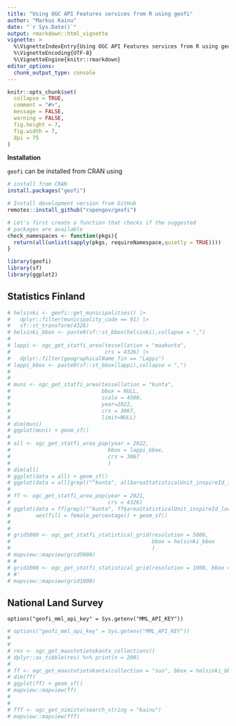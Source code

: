```yaml
---
title: "Using OGC API Features services from R using geofi"
author: "Markus Kainu"
date: "`r Sys.Date()`"
output: rmarkdown::html_vignette
vignette: >
  %\VignetteIndexEntry{Using OGC API Features services from R using geofi}
  %\VignetteEncoding{UTF-8}
  %\VignetteEngine{knitr::rmarkdown}
editor_options: 
  chunk_output_type: console
---
```


```r
knitr::opts_chunk$set(
  collapse = TRUE,
  comment = "#>",
  message = FALSE, 
  warning = FALSE,
  fig.height = 7,  
  fig.width = 7,
  dpi = 75
)
```


**Installation**

`geofi` can be installed from CRAN using

```r
# install from CRAN
install.packages("geofi")

# Install development version from GitHub
remotes::install_github("ropengov/geofi")
```

```r
# Let's first create a function that checks if the suggested 
# packages are available
check_namespaces <- function(pkgs){
  return(all(unlist(sapply(pkgs, requireNamespace,quietly = TRUE))))
}
```



```r
library(geofi)
library(sf)
library(ggplot2)
```

## Statistics Finland

```r
# helsinki <- geofi::get_municipalities() |>
#   dplyr::filter(municipality_code == 91) |>
#   sf::st_transform(4326)
# helsinki_bbox <- paste0(sf::st_bbox(helsinki),collapse = ",")
# 
# lappi <- ogc_get_statfi_area(tessellation = "maakunta", 
#                              crs = 4326) |>
#   dplyr::filter(geographicalName_fin == "Lappi")
# lappi_bbox <- paste0(sf::st_bbox(lappi),collapse = ",")
# 
# 
# muni <- ogc_get_statfi_area(tessellation = "kunta", 
#                             bbox = NULL, 
#                             scale = 4500,
#                             year=2022,
#                             crs = 3067,
#                             limit=NULL)
# dim(muni)
# ggplot(muni) + geom_sf()
# 
# all <- ogc_get_statfi_area_pop(year = 2022,
#                               bbox = lappi_bbox,
#                               crs = 3067
#                               )
# dim(all)
# ggplot(data = all) + geom_sf()
# ggplot(data = all[grepl("^kunta", all$areaStatisticalUnit_inspireId_localId),]) + geom_sf()
# 
# ff <- ogc_get_statfi_area_pop(year = 2021,
#                               crs = 4326)
# ggplot(data = ff[grepl("^kunta", ff$areaStatisticalUnit_inspireId_localId),], 
#        aes(fill = female_percentage)) + geom_sf()
# 
# 
# grid5000 <- ogc_get_statfi_statistical_grid(resolution = 5000,
#                                             bbox = helsinki_bbox
#                                             )
# mapview::mapview(grid5000)
# #
# grid1000 <- ogc_get_statfi_statistical_grid(resolution = 1000, bbox = helsinki_bbox)
# #'
# mapview::mapview(grid1000)
```


## National Land Survey

`options("geofi_mml_api_key" = Sys.getenv("MML_API_KEY"))`


```r
# options("geofi_mml_api_key" = Sys.getenv("MML_API_KEY"))
# 
# 
# res <- ogc_get_maastotietokanta_collections()
# dplyr::as_tibble(res) %>% print(n = 200)
# 
# ff <- ogc_get_maastotietokanta(collection = "suo", bbox = helsinki_bbox)
# dim(ff)
# ggplot(ff) + geom_sf()
# mapview::mapview(ff)
# 
# 
# fff <- ogc_get_nimisto(search_string = "kainu")
# mapview::mapview(fff)


```

